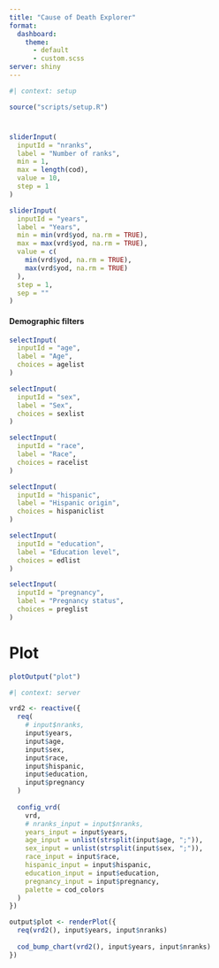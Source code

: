 ```yaml
---
title: "Cause of Death Explorer"
format:
  dashboard:
    theme:
      - default
      - custom.scss
server: shiny
---
```


```r
#| context: setup

source("scripts/setup.R")
```

# {.sidebar}

```r
sliderInput(
  inputId = "nranks",
  label = "Number of ranks",
  min = 1,
  max = length(cod),
  value = 10,
  step = 1
)

sliderInput(
  inputId = "years",
  label = "Years",
  min = min(vrd$yod, na.rm = TRUE),
  max = max(vrd$yod, na.rm = TRUE),
  value = c(
    min(vrd$yod, na.rm = TRUE),
    max(vrd$yod, na.rm = TRUE)
  ),
  step = 1,
  sep = ""
)
```

#### Demographic filters

```r
selectInput(
  inputId = "age",
  label = "Age",
  choices = agelist
)

selectInput(
  inputId = "sex",
  label = "Sex",
  choices = sexlist
)

selectInput(
  inputId = "race",
  label = "Race",
  choices = racelist
)

selectInput(
  inputId = "hispanic",
  label = "Hispanic origin",
  choices = hispaniclist
)

selectInput(
  inputId = "education",
  label = "Education level",
  choices = edlist
)

selectInput(
  inputId = "pregnancy",
  label = "Pregnancy status",
  choices = preglist
)
```

# Plot

```r
plotOutput("plot")
```

```r
#| context: server

vrd2 <- reactive({
  req(
    # input$nranks,
    input$years,
    input$age,
    input$sex,
    input$race,
    input$hispanic,
    input$education,
    input$pregnancy
  )
  
  config_vrd(
    vrd,
    # nranks_input = input$nranks,
    years_input = input$years,
    age_input = unlist(strsplit(input$age, ";")),
    sex_input = unlist(strsplit(input$sex, ";")),
    race_input = input$race,
    hispanic_input = input$hispanic,
    education_input = input$education,
    pregnancy_input = input$pregnancy,
    palette = cod_colors
  )
})

output$plot <- renderPlot({
  req(vrd2(), input$years, input$nranks)
  
  cod_bump_chart(vrd2(), input$years, input$nranks)
})
```

